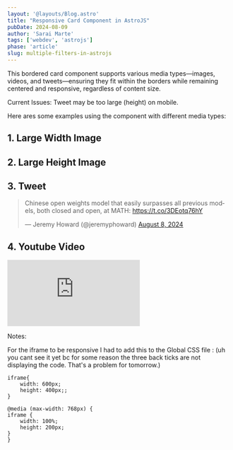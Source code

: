 ```yaml
---
layout: '@layouts/Blog.astro'
title: "Responsive Card Component in AstroJS"
pubDate: 2024-08-09
author: 'Sarai Marte'
tags: ['webdev', 'astrojs']
phase: 'article'
slug: multiple-filters-in-astrojs
---
```




This bordered card component supports various media types—images, videos, and tweets—ensuring they fit within the borders while remaining centered and responsive, regardless of content size.

Current Issues: Tweet may be too large (height) on mobile.

Here ares some examples using the component with different media types: 

## 1. Large Width Image

<Card img = {img} alt = "When to do dx or dy in Disk Method?"></Card>

## 2. Large Height Image

<Card img = {img2} alt = "Telescoping Series Solution"></Card>

## 3. Tweet

<Card >

<blockquote class="twitter-tweet"><p lang="en" dir="ltr">Chinese open weights model that easily surpasses all previous models, both closed and open, at MATH: <a href="https://t.co/3DEotq76hY">https://t.co/3DEotq76hY</a></p>&mdash; Jeremy Howard (@jeremyphoward) <a href="https://twitter.com/jeremyphoward/status/1821557546102174194?ref_src=twsrc%5Etfw">August 8, 2024</a></blockquote> <script async src="https://platform.twitter.com/widgets.js" charset="utf-8"></script>

</Card>

## 4. Youtube Video

<Card >

<iframe src="https://www.youtube.com/embed/tuT9Mp-Cnck?si=e8yspLZ8Tvo__8ty" title="YouTube video player" frameborder="0" allow="accelerometer; autoplay; clipboard-write; encrypted-media; gyroscope; picture-in-picture; web-share" referrerpolicy="strict-origin-when-cross-origin" allowfullscreen></iframe>

</Card>

Notes:

For the iframe to be responsive I had to add this to the Global CSS file : (uh you cant see it yet bc for some reason the three back ticks are not displaying the code. That's a problem for tomorrow.)

```
iframe{
    width: 600px;
    height: 400px;;
}
  
@media (max-width: 768px) {
iframe {
    width: 100%;
    height: 200px;
}
}
```